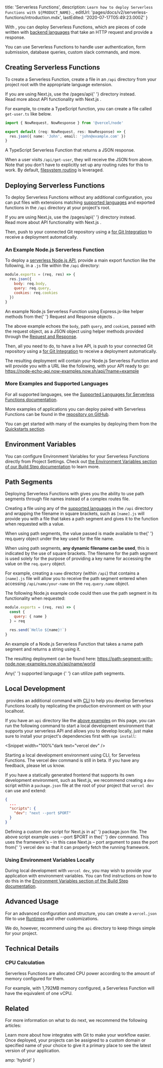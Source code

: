 
  title: 'Serverless Functions',
  description: `Learn how to deploy Serverless Functions with ${PRODUCT_NAME}.`,
  editUrl: 'pages/docs/v2/serverless-functions/introduction.mdx',
  lastEdited: '2020-07-17T05:49:23.000Z'
}

With <ProductName />, you can deploy Serverless Functions, which are pieces of code written with [backend languages](/docs/v2/serverless-functions/supported-languages/#supported-languages) that take an HTTP request and provide a response.

You can use Serverless Functions to handle user authentication, form submission, database queries, custom
slack commands, and more.

## Creating Serverless Functions

To create a Serverless Function, create a file in an `/api` directory from your project root with the appropriate language extension.

<Note>
  If you are using Next.js, use the <InlineCode>/pages/api</InlineCode>{' '}
  directory instead.
  <br />
  <Link href="https://nextjs.org/docs/api-routes/introduction">
    Read more about API functionality with Next.js
  </Link>
  .
</Note>

For example, to create a TypeScript function, you can create a file called `get-user.ts` like below.

```ts
import { NowRequest, NowResponse } from '@vercel/node'

export default (req: NowRequest, res: NowResponse) => {
  res.json({ name: 'John', email: 'john@example.com' })
}
```

<Caption>
  A TypeScript Serverless Function that returns a JSON response.
</Caption>

When a user visits `/api/get-user`, they will receive the JSON from above. Note that you don't have to explicitly set up any routing rules for this to work. By default, [filesystem routing](/docs/configuration/#routes) is leveraged.

## Deploying Serverless Functions

To deploy Serverless Functions without any additional configuration, you can put files with extensions matching [supported languages](/docs/v2/serverless-functions/supported-languages) and exported functions in the `/api` directory at your project's root.

<Note>
  If you are using Next.js, use the <InlineCode>/pages/api</InlineCode>{' '}
  directory instead.
  <br />
  <Link href="https://nextjs.org/docs/api-routes/introduction">
    Read more about API functionality with Next.js
  </Link>
  .
</Note>

Then, push to your connected Git repository using a [<ProductName /> for Git Integration](/docs/v2/git-integrations) to receive a deployment automatically.

### An Example Node.js Serverless Function

To deploy a [serverless Node.js API](/docs/v2/serverless-functions/supported-languages#node.js), provide a main export function like the following, in a `.js` file within the `/api` directory:

```js
module.exports = (req, res) => {
  res.json({
    body: req.body,
    query: req.query,
    cookies: req.cookies
  })
}
```

<Caption>
  An example Node.js Serverless Function using Express.js-like helper methods
  from the{' '}
  <Link href="/docs/v2/serverless-functions/supported-languages#node.js-request-and-response-objects">
    Request and Response objects
  </Link>
  .
</Caption>

The above example echoes the `body`, path `query`, and `cookie`s, passed with the request object, as a JSON object using helper methods provided through the [Request and Response](/docs/v2/serverless-functions/supported-languages/#node.js-request-and-response-objects).

Then, all you need to do, to have a live API, is push to your connected Git repository using a [<ProductName /> for Git Integration](/docs/v2/git-integrations) to receive a deployment automatically.

The resulting deployment will contain your Node.js Serverless Function and will provide you with a URL like the following, with your API ready to go: <https://node-echo-api.now-examples.now.sh/api/?name=example>

### More Examples and Supported Languages

For all supported languages, see the [Supported Languages for Serverless Functions documentation](/docs/v2/serverless-functions/supported-languages).

More examples of applications you can deploy paired with Serverless Functions can be found in the [<ProductName /> repository on GitHub](https://github.com/vercel/vercel/tree/master/examples).

You can get started with many of the <ProductName /> examples by deploying them from the [Quickstarts section](/docs/v2/introduction#quickstarts).

## Environment Variables

You can configure Environment Variables for your Serverless Functions directly from Project Settings.
Check out [the Environment Variables section of our Build Step documentation](/docs/v2/build-step#environment-variables) to learn more.

## Path Segments

Deploying Serverless Functions with <ProductName /> gives you the ability to use path segments through file names instead of a complex routes file.

Creating a file using any of the [supported languages](/docs/v2/serverless-functions/supported-languages) in the `/api` directory and wrapping the filename in square brackets, such as `[name].js` will provide you with a file that takes a path segment and gives it to the function when requested with a value.

<Note>
  When using path segments, the value passed is made available to the{' '}
  <InlineCode>req.query</InlineCode> object under the key used for the file
  name.
</Note>

When using path segments, **any dynamic filename can be used**, this is indicated by the use of square brackets. The filename for the path segment is used solely for the purpose of providing a key name for accessing the value on the `req.query` object.

For example, creating a `name` directory (within `/api`) that contains a `[name].js` file will allow you to receive the path segment entered when accessing `/api/name/your-name` on the `req.query.name` object.

The following Node.js example code could then use the path segment in its functionality when requested:

```js
module.exports = (req, res) => {
  const {
    query: { name }
  } = req

  res.send(`Hello ${name}!`)
}
```

<Caption>
  An example of a Node.js Serverless Function that takes a name path segment and
  returns a string using it.
</Caption>

The resulting deployment can be found here: <https://path-segment-with-node.now-examples.now.sh/api/name/world>

<Note>
  Any{' '}
  <Link href="/docs/v2/serverless-functions/supported-languages">
    supported language
  </Link>{' '}
  can utilize path segments.
</Note>

## Local Development

​<ProductName /> provides an additional command with [<ProductShortName /> CLI](/download) to help you develop Serverless Functions locally by replicating the production environment on <ProductName /> with your localhost.

If you have an `api` directory like the [above examples](#deploying-serverless-functions) on this page, you can run the following command to start a local development environment that supports your serverless API and allows you to develop locally, just make sure to install your project's dependencies first with `npm install`:

<Snippet width="100%"dark text="vercel dev" />
<Caption>Starting a local development environment using <ProductShortName /> CLI, for Serverless Functions.</Caption>

<Note>
  The <InlineCode>vercel dev</InlineCode> command is still in beta. If you have
  any feedback, <Link href="/feedback">please let us know</Link>.
</Note>

If you have a statically generated frontend that supports its own development environment, such as Next.js, we recommend creating a `dev` script within a `package.json` file at the root of your project that `vercel dev` can use and extend:

```json
{
  ...
  "scripts": {
    "dev": "next --port $PORT"
  }
}
```

<Caption>
  Defining a custom <InlineCode>dev</InlineCode> script for Next.js in a{' '}
  <InlineCode>package.json</InlineCode> file.
</Caption>

<Note>
  The above script example uses <InlineCode>--port $PORT</InlineCode> in the{' '}
  <InlineCode>dev</InlineCode> command. This uses the framework's – in this case
  Next.js – port argument to pass the port from{' '}
  <InlineCode>vercel dev</InlineCode> so that it can properly fetch the running
  framework.
</Note>

### Using Environment Variables Locally

During local development with `vercel dev`, you may wish to provide your application with environment variables. You can find instructions on how to do this in the [Environment Variables section of the Build Step documentation](/docs/v2/build-step#environment-variables).

## Advanced Usage

For an advanced configuration and structure, you can create a `vercel.json` file to use [Runtimes](/docs/runtimes) and other customizations.

We do, however, recommend using the `api` directory to keep things simple for your project.

## Technical Details

### CPU Calculation

Serverless Functions are allocated CPU power according to the amount of memory configured for them.

For example, with 1,792MB memory configured, a Serverless Function will have the equivalent of one vCPU.

## Related

For more information on what to do next, we recommend the following articles:

<Card title="Git Integration" href="/docs/v2/git-integrations">
  Learn more about how <ProductName /> integrates with Git to make your workflow
  easier.
</Card>

<Card title="Using Custom Domains" href="/docs/v2/custom-domains">
  Once deployed, your projects can be assigned to a custom domain or specified
  name of your choice to give it a primary place to see the latest version of
  your application.
</Card>


  amp: 'hybrid'
}
